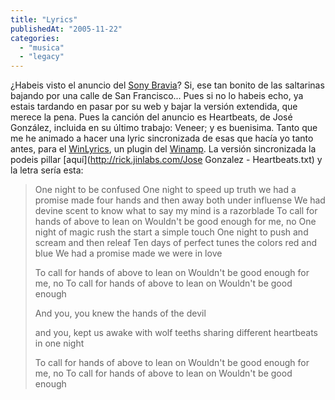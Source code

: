 ```yaml
---
title: "Lyrics"
publishedAt: "2005-11-22"
categories: 
  - "musica"
  - "legacy"
---
```


¿Habeis visto el anuncio del [Sony Bravia](http://www.bravia-advert.com/)? Si, ese tan bonito de las saltarinas bajando por una calle de San Francisco... Pues si no lo habeis echo, ya estais tardando en pasar por su web y bajar la versión extendida, que merece la pena. Pues la canción del anuncio es Heartbeats, de José González, incluida en su último trabajo: Veneer; y es buenisima. Tanto que me he animado a hacer una lyric sincronizada de esas que hacía yo tanto antes, para el [WinLyrics](http://www.winlyrics.com/), un plugin del [Winamp](http://www.winamp.com/). La versión sincronizada la podeis pillar [aquí](http://rick.jinlabs.com/Jose Gonzalez - Heartbeats.txt) y la letra sería esta:

> One night to be confused One night to speed up truth we had a promise made four hands and then away both under influense We had devine scent to know what to say my mind is a razorblade To call for hands of above to lean on Wouldn't be good enough for me, no One night of magic rush the start a simple touch One night to push and scream and then releaf Ten days of perfect tunes the colors red and blue We had a promise made we were in love
> 
> To call for hands of above to lean on Wouldn't be good enough for me, no To call for hands of above to lean on Wouldn't be good enough
> 
> And you, you knew the hands of the devil
> 
> and you, kept us awake with wolf teeths sharing different heartbeats in one night
> 
> To call for hands of above to lean on Wouldn't be good enough for me, no To call for hands of above to lean on Wouldn't be good enough
